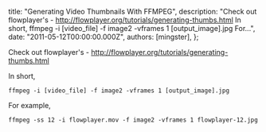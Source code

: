 
  title: "Generating Video Thumbnails With FFMPEG",
  description: "Check out flowplayer's - http://flowplayer.org/tutorials/generating-thumbs.html In short, ffmpeg -i [video_file] -f image2 -vframes 1 [output_image].jpg For...",
  date: "2011-05-12T00:00:00.000Z",
  authors: [mingster],
};

<p>Check out flowplayer's - <a href="http://flowplayer.org/tutorials/generating-thumbs.html">http://flowplayer.org/tutorials/generating-thumbs.html</a></p>
<p>In short, <br /><code><br />ffmpeg -i [video_file] -f image2 -vframes 1 [output_image].jpg<br /></code></p>
<p>For example,<br /><code><br />ffmpeg -ss 12 -i flowplayer.mov -f image2 -vframes 1 flowplayer-12.jpg</code></p>
